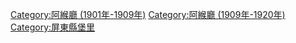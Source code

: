 [[Category:阿緱廳_(1901年-1909年)|Category:阿緱廳 (1901年-1909年)]]
[[Category:阿緱廳_(1909年-1920年)|Category:阿緱廳 (1909年-1920年)]]
[[Category:屏東縣堡里|Category:屏東縣堡里]]